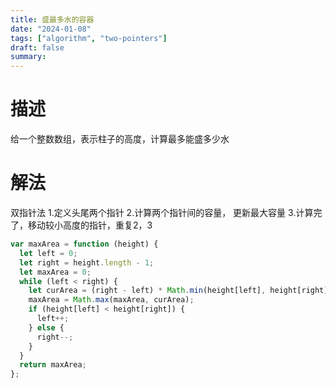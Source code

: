 ```yaml
---
title: 盛最多水的容器
date: "2024-01-08"
tags: ["algorithm", "two-pointers"]
draft: false
summary:
---
```


# 描述
给一个整数数组，表示柱子的高度，计算最多能盛多少水


# 解法
双指针法
1.定义头尾两个指针
2.计算两个指针间的容量， 更新最大容量
3.计算完了，移动较小高度的指针，重复2，3

```js
var maxArea = function (height) {
  let left = 0;
  let right = height.length - 1;
  let maxArea = 0;
  while (left < right) {
    let curArea = (right - left) * Math.min(height[left], height[right]);
    maxArea = Math.max(maxArea, curArea);
    if (height[left] < height[right]) {
      left++;
    } else {
      right--;
    }
  }
  return maxArea;
};

```
